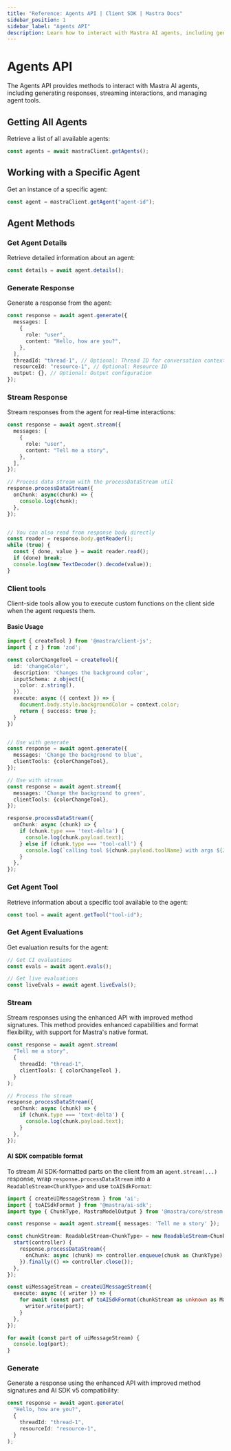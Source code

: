 ```yaml
---
title: "Reference: Agents API | Client SDK | Mastra Docs"
sidebar_position: 1
sidebar_label: "Agents API"
description: Learn how to interact with Mastra AI agents, including generating responses, streaming interactions, and managing agent tools using the client-js SDK.
---
```


# Agents API

The Agents API provides methods to interact with Mastra AI agents, including generating responses, streaming interactions, and managing agent tools.

## Getting All Agents

Retrieve a list of all available agents:

```typescript
const agents = await mastraClient.getAgents();
```

## Working with a Specific Agent

Get an instance of a specific agent:

```typescript
const agent = mastraClient.getAgent("agent-id");
```

## Agent Methods

### Get Agent Details

Retrieve detailed information about an agent:

```typescript
const details = await agent.details();
```

### Generate Response

Generate a response from the agent:

```typescript
const response = await agent.generate({
  messages: [
    {
      role: "user",
      content: "Hello, how are you?",
    },
  ],
  threadId: "thread-1", // Optional: Thread ID for conversation context
  resourceId: "resource-1", // Optional: Resource ID
  output: {}, // Optional: Output configuration
});
```

### Stream Response

Stream responses from the agent for real-time interactions:

```typescript
const response = await agent.stream({
  messages: [
    {
      role: "user",
      content: "Tell me a story",
    },
  ],
});

// Process data stream with the processDataStream util
response.processDataStream({
  onChunk: async(chunk) => {
    console.log(chunk);
  },
});


// You can also read from response body directly
const reader = response.body.getReader();
while (true) {
  const { done, value } = await reader.read();
  if (done) break;
  console.log(new TextDecoder().decode(value));
}
```

### Client tools

Client-side tools allow you to execute custom functions on the client side when the agent requests them.

#### Basic Usage

```typescript
import { createTool } from '@mastra/client-js';
import { z } from 'zod';

const colorChangeTool = createTool({
  id: 'changeColor',
  description: 'Changes the background color',
  inputSchema: z.object({
    color: z.string(),
  }),
  execute: async ({ context }) => {
    document.body.style.backgroundColor = context.color;
    return { success: true };
  }
})


// Use with generate
const response = await agent.generate({
  messages: 'Change the background to blue',
  clientTools: {colorChangeTool},
});

// Use with stream
const response = await agent.stream({
  messages: 'Change the background to green',
  clientTools: {colorChangeTool},
});

response.processDataStream({
  onChunk: async (chunk) => {
    if (chunk.type === 'text-delta') {
      console.log(chunk.payload.text);
    } else if (chunk.type === 'tool-call') {
      console.log(`calling tool ${chunk.payload.toolName} with args ${JSON.stringify(chunk.payload.args, null, 2)}`);
    }
  },
});
```

### Get Agent Tool

Retrieve information about a specific tool available to the agent:

```typescript
const tool = await agent.getTool("tool-id");
```

### Get Agent Evaluations

Get evaluation results for the agent:

```typescript
// Get CI evaluations
const evals = await agent.evals();

// Get live evaluations
const liveEvals = await agent.liveEvals();
```


### Stream


Stream responses using the enhanced API with improved method signatures. This method provides enhanced capabilities and format flexibility, with support for Mastra's native format.

```typescript
const response = await agent.stream(
  "Tell me a story",
  {
    threadId: "thread-1",
    clientTools: { colorChangeTool },
  }
);

// Process the stream
response.processDataStream({
  onChunk: async (chunk) => {
    if (chunk.type === 'text-delta') {
      console.log(chunk.payload.text);
    }
  },
});
```

#### AI SDK compatible format

To stream AI SDK-formatted parts on the client from an `agent.stream(...)` response, wrap `response.processDataStream` into a `ReadableStream<ChunkType>` and use `toAISdkFormat`:

```typescript title="client-ai-sdk-transform.ts" copy
import { createUIMessageStream } from 'ai';
import { toAISdkFormat } from '@mastra/ai-sdk';
import type { ChunkType, MastraModelOutput } from '@mastra/core/stream';

const response = await agent.stream({ messages: 'Tell me a story' });

const chunkStream: ReadableStream<ChunkType> = new ReadableStream<ChunkType>({
  start(controller) {
    response.processDataStream({
      onChunk: async (chunk) => controller.enqueue(chunk as ChunkType),
    }).finally(() => controller.close());
  },
});

const uiMessageStream = createUIMessageStream({
  execute: async ({ writer }) => {
    for await (const part of toAISdkFormat(chunkStream as unknown as MastraModelOutput, { from: 'agent' })) {
      writer.write(part);
    }
  },
});

for await (const part of uiMessageStream) {
  console.log(part);
}
```

### Generate

Generate a response using the enhanced API with improved method signatures and AI SDK v5 compatibility:

```typescript
const response = await agent.generate(
  "Hello, how are you?",
  {
    threadId: "thread-1",
    resourceId: "resource-1",
  }
);
```
